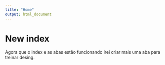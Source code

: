 ```yaml
---
title: "Home"
output: html_document
---
```

# New index

Agora que o index e as abas estão funcionando irei criar mais uma aba para treinar desing.